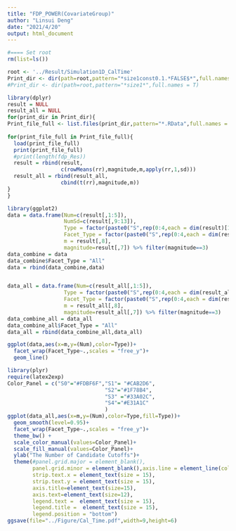 ```yaml
---
title: "FDP_POWER(CovariateGroup)"
author: "Linsui Deng"
date: "2021/4/20"
output: html_document
---
```


```r
#==== Set root
rm(list=ls())

root <- '../Result/Simulation1D_CalTime'
Print_dir <- dir(path=root,pattern="*size1const0.1.*FALSE$*",full.names = T)
#Print_dir <- dir(path=root,pattern="*size1*",full.names = T)
```

```r
library(dplyr)
result = NULL
result_all = NULL
for(print_dir in Print_dir){
Print_file_full <- list.files(print_dir,pattern="*.RData",full.names = T)
  
for(print_file_full in Print_file_full){
  load(print_file_full)
  print(print_file_full)
  #print(length(fdp_Res))
  result = rbind(result,
                 c(rowMeans(rr),magnitude,m,apply(rr,1,sd)))
  result_all = rbind(result_all,
                 cbind(t(rr),magnitude,m))
}
}
```


```r
library(ggplot2)
data = data.frame(Num=c(result[,1:5]),
                  NumSd=c(result[,9:13]),
                  Type = factor(paste0("S",rep(0:4,each = dim(result)[1]))),
                  Facet_Type = factor(paste0("S",rep(0:4,each = dim(result)[1]))),
                  m = result[,8],
                  magnitude=result[,7]) %>% filter(magnitude==3)
data_combine = data
data_combine$Facet_Type = "All"
data = rbind(data_combine,data)


data_all = data.frame(Num=c(result_all[,1:5]),
                  Type = factor(paste0("S",rep(0:4,each = dim(result_all)[1]))),
                  Facet_Type = factor(paste0("S",rep(0:4,each = dim(result_all)[1]))),
                  m = result_all[,8],
                  magnitude=result_all[,7]) %>% filter(magnitude==3)
data_combine_all = data_all
data_combine_all$Facet_Type = "All"
data_all = rbind(data_combine_all,data_all)
```

```r
ggplot(data,aes(x=m,y=(Num),color=Type))+
  facet_wrap(Facet_Type~.,scales = "free_y")+
  geom_line()
```

```r
library(plyr)
require(latex2exp)
Color_Panel = c("S0"="#FDBF6F","S1"= "#CAB2D6",
                               "S2"="#1F78B4",
                               "S3" ="#33A02C",
                               "S4"="#E31A1C"
                               )
ggplot(data_all,aes(x=m,y=(Num),color=Type,fill=Type))+
  geom_smooth(level=0.95)+
  facet_wrap(Facet_Type~.,scales = "free_y")+
  theme_bw() +
  scale_color_manual(values=Color_Panel)+
  scale_fill_manual(values=Color_Panel)+
  ylab("The Number of Candidate Cutoffs")+
  theme(#panel.grid.major = element_blank(),
        panel.grid.minor = element_blank(),axis.line = element_line(colour = "black"),
        strip.text.x = element_text(size = 15),
        strip.text.y = element_text(size = 15),
        axis.title=element_text(size=15),
        axis.text=element_text(size=12),
        legend.text =  element_text(size = 15),
        legend.title =  element_text(size = 15),
        legend.position = "bottom")
ggsave(file="../Figure/Cal_Time.pdf",width=9,height=6)

```
